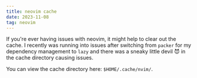 ```yaml
---
title: neovim cache
date: 2023-11-08
tag: neovim
---
```


If you're ever having issues with neovim, it might help to clear out the cache. I recently was running into issues after switching from 
`packer` for my dependency management to `lazy` and there was a sneaky little devil 😈 in the cache directory causing issues.

You can view the cache directory here: `$HOME/.cache/nvim/`.

